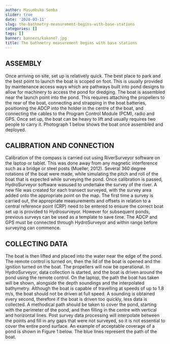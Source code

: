 ```yaml
---
author: Masumbuko Semba
slider: true
date: '2020-03-11'
slug: the-bathmetry-measurement-begins-with-base-stations
categories: []
tags: []
banner: banners/kakono7.jpg
title: The bathmetry measurement begins with base stations
---
```


## ASSEMBLY 
Once arriving on site, set up is relatively quick. The best place to park and the best point to launch the boat is scoped on foot. This is usually provided by maintenance access ways which are pathways built into pond designs to allow for machinery to access the pond for dredging. The boat is assembled near the launch point into the pond. This requires attaching the propellers to the rear of the boat, connecting and strapping in the boat batteries, positioning the ADCP into the holder in the centre of the boat, and connecting the cables to the Program Control Module (PCM), radio and GPS. Once set up, the boat can be heavy to lift and usually requires two people to carry it. Photograph 1 below shows the boat once assembled and deployed.

## CALIBRATION AND CONNECTION 
Calibration of the compass is carried out using RiverSurveyor software on the laptop or tablet. This was  done away from any magnetic interference such as a bridge or steel posts (Mueller, 2012). Several 360 degree rotations of the boat were made, while simulating the pitch and roll of the boat that is expected while surveying the pond. Once calibration is passed, HydroSurveyor software wasused to undertake the survey of the river. A new file was created for each transect surveyed, with the survey area added onto the appropriate point on the map. The first time a survey is carried out, the appropriate measurements and offsets in relation to a central reference point (CRP) need to be entered to ensure the correct boat set up is provided to Hydrosurveyor. However for subsequent ponds, previous surveys can be used as a template to save time. The ADCP and GPS must be connected through HydroSurveyor and within range before surveying can commence. 

## COLLECTING DATA 
The boat is then lifted and placed into the water near the edge of the pond. The remote control is turned on, then the lid of the boat is opened and the ignition turned on the boat. The propellers will now be operational. In HydroSurveyor, data collection is started, and the boat is driven around the pond using the remote control. On the laptop, the path the boat has taken will be shown, alongside the depth soundings and the interpolated bathymetry. Although the boat is capable of travelling at speeds of up to 1.8 m/s, the boat should not be driven at full speed. A sounding is obtained every second, therefore if the boat is driven too quickly, less data is collected. A methodical path should be taken to cover the pond, starting with the perimeter of the pond, and then filling in the centre with vertical and horizontal lines. Post survey data processing will interpolate between the points and fill in any gaps that were not surveyed, so it is not essential to cover the entire pond surface. An example of acceptable coverage of a pond is shown in Figure 1 below. The blue lines represent the path of the boat.